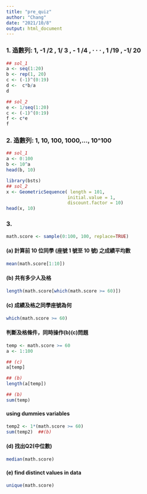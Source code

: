 ```yaml
---
title: "pre_quiz"
author: "Chang"
date: "2021/10/8"
output: html_document
---
```

### 1. 造數列: 1, -1 /2 , 1/ 3 , - 1 /4 , · · · , 1 /19 , -1/ 20
```r
## sol_1
a <- seq(1:20)
b <- rep(1, 20)
c <- (-1)^(0:19)
d <-  c*b/a
d

## sol_2
e <- 1/seq(1:20)
c <- (-1)^(0:19)
f <- c*e
f
```

### 2. 造數列: 1, 10, 100, 1000,..., 10^100
```r

## sol_1
a <- 0:100
b <- 10^a
head(b, 10)

library(bsts)
## sol_2
x <- GeometricSequence( length = 101,
                       initial.value = 1,
                       discount.factor = 10)
head(x, 10)

```

### 3.
```r
math.score <- sample(0:100, 100, replace=TRUE)
```
#### (a) 計算前 10 位同學 (座號 1 號至 10 號) 之成績平均數
```r
mean(math.score[1:10])
```
#### (b) 共有多少人及格
```r
length(math.score[which(math.score >= 60)])
```

#### (c) 成績及格之同學座號為何
```r
which(math.score >= 60)
```


#### 判斷及格條件，同時操作(b)(c)問題
```r
temp <- math.score >= 60
a <- 1:100

## (c)
a[temp] 

## (b)
length(a[temp]) 

## (b)
sum(temp) 
```

#### using dummies variables
```r
temp2 <- 1*(math.score >= 60)
sum(temp2)  ##(b)
```

#### (d) 找出Q2(中位數)
```r
median(math.score)
```


#### (e) find distinct values in data
```r
unique(math.score)

```

